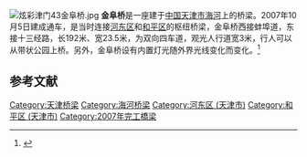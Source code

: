 [[File:炫彩津门43金阜桥.jpg|thumb]]
'''金阜桥'''是一座建于[[中国|中国]][[天津市|天津市]][[海河|海河]]上的桥梁。2007年10月5日建成通车，是当时连接[[河东区_(天津市)|河东区]]和[[和平区_(天津市)|和平区]]的枢纽桥梁，金阜桥西接蚌埠道，东接十三经路，长192米、宽23.5米，为双向四车道，观光人行道宽3米，行人可以从带状公园上桥。另外，金阜桥设有内置灯光随外界光线变化而变化。<ref>{{Cite web |url=http://www.chinahighway.com/news/2008/277802.php |title=金阜桥：时空隧道 |accessdate=2009-12-13 |archive-date=2008-08-29 |archive-url=https://web.archive.org/web/20080829161947/http://www.chinahighway.com/news/2008/277802.php |dead-url=no }}</ref>

==参考文献==
<div class="references-small">
<references />
</div>
{{Bridge-Stub}}

{{天津小作品}}
{{天津桥隧}}
{{天津海河桥梁}}
[[Category:天津桥梁|Category:天津桥梁]]
[[Category:海河桥梁|Category:海河桥梁]]
[[Category:河东区_(天津市)|Category:河东区 (天津市)]]
[[Category:和平区_(天津市)|Category:和平区 (天津市)]]
[[Category:2007年完工橋梁|Category:2007年完工橋梁]]